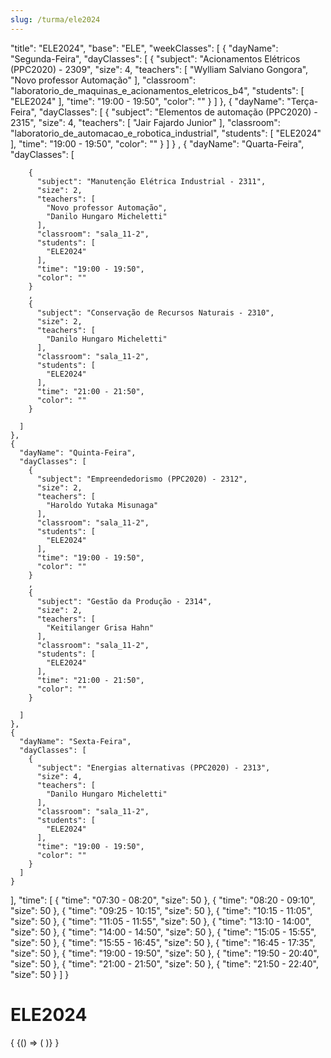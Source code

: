 ```yaml
---
slug: /turma/ele2024
---
```


  "title": "ELE2024",
  "base": "ELE",
  "weekClasses": [
    {
      "dayName": "Segunda-Feira",
      "dayClasses": [
        {
          "subject": "Acionamentos Elétricos (PPC2020) - 2309",
          "size": 4,
          "teachers": [
            "Wylliam Salviano Gongora",
            "Novo professor Automação"
          ],
          "classroom": "laboratorio_de_maquinas_e_acionamentos_eletricos_b4",
          "students": [
            "ELE2024"
          ],
          "time": "19:00 - 19:50",
          "color": ""
        }
      ]
    },
    {
      "dayName": "Terça-Feira",
      "dayClasses": [
        {
          "subject": "Elementos de automação (PPC2020) - 2315",
          "size": 4,
          "teachers": [
            "Jair Fajardo Junior"
          ],
          "classroom": "laboratorio_de_automacao_e_robotica_industrial",
          "students": [
            "ELE2024"
          ],
          "time": "19:00 - 19:50",
          "color": ""
        }
      ]
    }
    ,
    {
      "dayName": "Quarta-Feira",
      "dayClasses": [
        
        {
          "subject": "Manutenção Elétrica Industrial - 2311",
          "size": 2,
          "teachers": [
            "Novo professor Automação",
            "Danilo Hungaro Micheletti"
          ],
          "classroom": "sala_11-2",
          "students": [
            "ELE2024"
          ],
          "time": "19:00 - 19:50",
          "color": ""
        }
        ,
        {
          "subject": "Conservação de Recursos Naturais - 2310",
          "size": 2,
          "teachers": [
            "Danilo Hungaro Micheletti"
          ],
          "classroom": "sala_11-2",
          "students": [
            "ELE2024"
          ],
          "time": "21:00 - 21:50",
          "color": ""
        }
        
      ]
    },
    {
      "dayName": "Quinta-Feira",
      "dayClasses": [
        {
          "subject": "Empreendedorismo (PPC2020) - 2312",
          "size": 2,
          "teachers": [
            "Haroldo Yutaka Misunaga"
          ],
          "classroom": "sala_11-2",
          "students": [
            "ELE2024"
          ],
          "time": "19:00 - 19:50",
          "color": ""
        }
        ,
        {
          "subject": "Gestão da Produção - 2314",
          "size": 2,
          "teachers": [
            "Keitilanger Grisa Hahn"
          ],
          "classroom": "sala_11-2",
          "students": [
            "ELE2024"
          ],
          "time": "21:00 - 21:50",
          "color": ""
        }

      ]
    },
    {
      "dayName": "Sexta-Feira",
      "dayClasses": [
        {
          "subject": "Energias alternativas (PPC2020) - 2313",
          "size": 4,
          "teachers": [
            "Danilo Hungaro Micheletti"
          ],
          "classroom": "sala_11-2",
          "students": [
            "ELE2024"
          ],
          "time": "19:00 - 19:50",
          "color": ""
        }
      ]
    }
  ],
  "time": [
    {
      "time": "07:30 - 08:20",
      "size": 50
    },
    {
      "time": "08:20 - 09:10",
      "size": 50
    },
    {
      "time": "09:25 - 10:15",
      "size": 50
    },
    {
      "time": "10:15 - 11:05",
      "size": 50
    },
    {
      "time": "11:05 - 11:55",
      "size": 50
    },
    {
      "time": "13:10 - 14:00",
      "size": 50
    },
    {
      "time": "14:00 - 14:50",
      "size": 50
    },
    {
      "time": "15:05 - 15:55",
      "size": 50
    },
    {
      "time": "15:55 - 16:45",
      "size": 50
    },
    {
      "time": "16:45 - 17:35",
      "size": 50
    },
    {
      "time": "19:00 - 19:50",
      "size": 50
    },
    {
      "time": "19:50 - 20:40",
      "size": 50
    },
    {
      "time": "21:00 - 21:50",
      "size": 50
    },
    {
      "time": "21:50 - 22:40",
      "size": 50
    }
  ]
}

# ELE2024

<div>
  {
    <BrowserOnly>
      {() => (
        <Grid
          title={data.title}
          weekClasses={data.weekClasses}
          time={data.time}
        />
      )}
    </BrowserOnly>
  }
</div>
